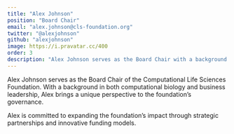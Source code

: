 ```yaml
---
title: "Alex Johnson"
position: "Board Chair"
email: "alex.johnson@cls-foundation.org"
twitter: "@alexjohnson"
github: "alexjohnson"
image: https://i.pravatar.cc/400
order: 3
description: "Alex Johnson serves as the Board Chair with a background in both computational biology and business leadership, bringing a unique perspective to the foundation's governance."
---
```


Alex Johnson serves as the Board Chair of the Computational Life Sciences Foundation. With a background in both computational biology and business leadership, Alex brings a unique perspective to the foundation's governance.

Alex is committed to expanding the foundation's impact through strategic partnerships and innovative funding models. 